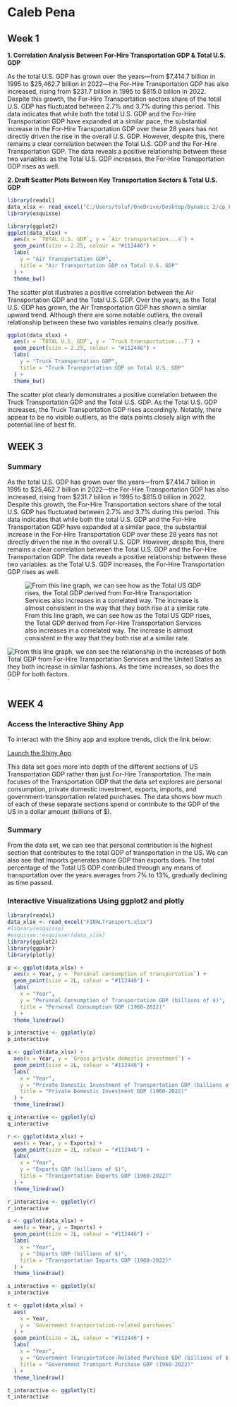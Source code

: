 # Caleb Pena

## Week 1

**1. Correlation Analysis Between For-Hire Transportation GDP & Total U.S. GDP**

As the total U.S. GDP has grown over the years—from \$7,414.7 billion in 1995 to \$25,462.7 billion in 2022—the For-Hire Transportation GDP has also increased, rising from \$231.7 billion in 1995 to \$815.0 billion in 2022. Despite this growth, the For-Hire Transportation sectors share of the total U.S. GDP has fluctuated between 2.7% and 3.7% during this period. This data indicates that while both the total U.S. GDP and the For-Hire Transportation GDP have expanded at a similar pace, the substantial increase in the For-Hire Transportation GDP over these 28 years has not directly driven the rise in the overall U.S. GDP. However, despite this, there remains a clear correlation between the Total U.S. GDP and the For-Hire Transportation GDP. The data reveals a positive relationship between these two variables: as the Total U.S. GDP increases, the For-Hire Transportation GDP rises as well.

**2. Draft Scatter Plots Between Key Transportation Sectors & Total U.S. GDP**

```r
library(readxl)
data_xlsx <- read_excel("C:/Users/toluf/OneDrive/Desktop/Dynamic 2/cp_Finalmain/finalpro.xlsx", sheet = "Sheet2")
library(esquisse)

```

```r
library(ggplot2)
ggplot(data_xlsx) +
  aes(x = `TOTAL U.S. GDP`, y = `Air transportation...4`) +
  geom_point(size = 2.25, colour = "#112446") +
  labs(
    y = "Air Transportation GDP",
    title = "Air Transportation GDP on Total U.S. GDP"
  ) +
  theme_bw()

```

The scatter plot illustrates a positive correlation between the Air Transportation GDP and the Total U.S. GDP. Over the years, as the Total U.S. GDP has grown, the Air Transportation GDP has shown a similar upward trend. Although there are some notable outliers, the overall relationship between these two variables remains clearly positive.

```r
ggplot(data_xlsx) +
  aes(x = `TOTAL U.S. GDP`, y = `Truck transportation...7`) +
  geom_point(size = 2.25, colour = "#112446") +
  labs(
    y = "Truck Transportation GDP",
    title = "Truck Transportation GDP on Total U.S. GDP"
  ) +
  theme_bw()

```

The scatter plot clearly demonstrates a positive correlation between the Truck Transportation GDP and the Total U.S. GDP. As the Total U.S. GDP increases, the Truck Transportation GDP rises accordingly. Notably, there appear to be no visible outliers, as the data points closely align with the potential line of best fit.

## WEEK 3

### Summary

As the total U.S. GDP has grown over the years—from \$7,414.7 billion in 1995 to \$25,462.7 billion in 2022—the For-Hire Transportation GDP has also increased, rising from \$231.7 billion in 1995 to \$815.0 billion in 2022. Despite this growth, the For-Hire Transportation sectors share of the total U.S. GDP has fluctuated between 2.7% and 3.7% during this period. This data indicates that while both the total U.S. GDP and the For-Hire Transportation GDP have expanded at a similar pace, the substantial increase in the For-Hire Transportation GDP over these 28 years has not directly driven the rise in the overall U.S. GDP. However, despite this, there remains a clear correlation between the Total U.S. GDP and the For-Hire Transportation GDP. The data reveals a positive relationship between these two variables: as the Total U.S. GDP increases, the For-Hire Transportation GDP rises as well.

![From this line graph, we can see how as the Total US GDP rises, the Total GDP derived from For-Hire Transportation Services also increases in a correlated way. The increase is almost consistent in the way that they both rise at a similar rate.](1.png)

![From this line graph, we can see the relationship in the increases of both Total GDP from For-Hire Transportation Services and the United States as they both increase in similar fashions. As the time increases, so does the GDP for both factors.](2.png)\`

## WEEK 4 

### Access the Interactive Shiny App

To interact with the Shiny app and explore trends, click the link below:

[Launch the Shiny App](https://derrick-baruga.shinyapps.io/App-final/)


This data set goes more into depth of the different sections of US Transportation GDP rather than just For-Hire Transportation. The main focuses of the Transportation GDP that the data set explores are personal consumption, private domestic investment, exports, imports, and government-transportation related purchases. The data shows how much of each of these separate sections spend or contribute to the GDP of the US in a dollar amount (billions of $).

### Summary

From the data set, we can see that personal contribution is the highest section that contributes to the total GDP of transportation in the US. We can also see that Imports generates more GDP than exports does. The total percentage of the Total US GDP contributed through any means of transportation over the years averages from 7% to 13%, gradually declining as time passed. 

### Interactive Visualizations Using ggplot2 and plotly

```r
library(readxl)
data_xlsx <- read_excel("FINALTransport.xlsx")
#library(esquisse)
#esquisse::esquisser(data_xlsx)
library(ggplot2)
library(ggpubr)
library(plotly)
```

```r
p <- ggplot(data_xlsx) +
  aes(x = Year, y = `Personal consumption of transportation`) +
  geom_point(size = 2L, colour = "#112446") +
  labs(
    x = "Year",
    y = "Personal Consumption of Transportation GDP (billions of $)",
    title = "Personal Consumption GDP (1960-2022)"
  ) +
  theme_linedraw()

p_interactive <- ggplotly(p)
p_interactive
```

```r
q <- ggplot(data_xlsx) +
  aes(x = Year, y = `Gross private domestic investment`) +
  geom_point(size = 2L, colour = "#112446") +
  labs(
    x = "Year",
    y = "Private Domestic Investment of Transportation GDP (billions of $)",
    title = "Private Domestic Investment GDP (1960-2022)"
  ) +
  theme_linedraw()

q_interactive <- ggplotly(q)
q_interactive
```

```r
r <- ggplot(data_xlsx) +
  aes(x = Year, y = Exports) +
  geom_point(size = 2L, colour = "#112446") +
  labs(
    x = "Year",
    y = "Exports GDP (billions of $)",
    title = "Transportation Exports GDP (1960-2022)"
  ) +
  theme_linedraw()

r_interactive <- ggplotly(r)
r_interactive
```

```r
s <- ggplot(data_xlsx) +
  aes(x = Year, y = Imports) +
  geom_point(size = 2L, colour = "#112446") +
  labs(
    x = "Year",
    y = "Imports GDP (billions of $)",
    title = "Transportation Imports GDP (1960-2022)"
  ) +
  theme_linedraw()

s_interactive <- ggplotly(s)
s_interactive
```

```r
t <- ggplot(data_xlsx) +
  aes(
    x = Year,
    y = `Government transportation-related purchases`
  ) +
  geom_point(size = 2L, colour = "#112446") +
  labs(
    x = "Year",
    y = "Government Transportation-Related Purchase GDP (billions of $)",
    title = "Government Transport Purchase GDP (1960-2022)"
  ) +
  theme_linedraw()

t_interactive <- ggplotly(t)
t_interactive
```
